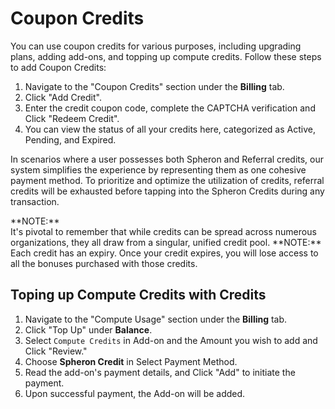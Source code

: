 
# Coupon Credits

You can use coupon credits for various purposes, including upgrading plans, adding add-ons, and topping up compute credits.
Follow these steps to add Coupon Credits:

1. Navigate to the "Coupon Credits" section under the **Billing** tab.
2. Click "Add Credit".
3. Enter the credit coupon code, complete the CAPTCHA verification and Click "Redeem Credit".
4. You can view the status of all your credits here, categorized as Active, Pending, and Expired.

In scenarios where a user possesses both Spheron and Referral credits, our system simplifies the experience
by representing them as one cohesive payment method. To prioritize and optimize the utilization of credits,
referral credits will be exhausted before tapping into the Spheron Credits during any transaction.

<Callout type="info">
  **NOTE:** <br /> It's pivotal to remember that while credits can be spread
  across numerous organizations, they all draw from a singular, unified credit
  pool.
</Callout>

<Callout type="info">
  **NOTE:** <br /> Each credit has an expiry. Once your credit expires, you will
  lose access to all the bonuses purchased with those credits.
</Callout>


## Toping up Compute Credits with Credits

1. Navigate to the "Compute Usage" section under the **Billing** tab.
2. Click "Top Up" under **Balance**.
3. Select `Compute Credits` in Add-on and the Amount you wish to add and Click "Review."
4. Choose **Spheron Credit** in Select Payment Method.
5. Read the add-on's payment details, and Click "Add" to initiate the payment.
6. Upon successful payment, the Add-on will be added.

<Navigation name="Credits" />
